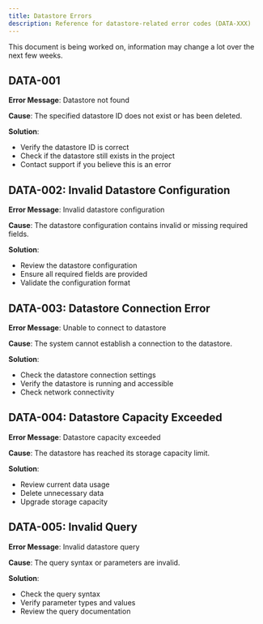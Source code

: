 ```yaml
---
title: Datastore Errors
description: Reference for datastore-related error codes (DATA-XXX)
---
```



<Callout type="warn" title="Document Status">
  This document is being worked on, information may change a lot over the next few weeks.
</Callout>

## DATA-001

**Error Message**: Datastore not found

**Cause**: The specified datastore ID does not exist or has been deleted.

**Solution**: 
- Verify the datastore ID is correct
- Check if the datastore still exists in the project
- Contact support if you believe this is an error

## DATA-002: Invalid Datastore Configuration

**Error Message**: Invalid datastore configuration

**Cause**: The datastore configuration contains invalid or missing required fields.

**Solution**: 
- Review the datastore configuration
- Ensure all required fields are provided
- Validate the configuration format

## DATA-003: Datastore Connection Error

**Error Message**: Unable to connect to datastore

**Cause**: The system cannot establish a connection to the datastore.

**Solution**: 
- Check the datastore connection settings
- Verify the datastore is running and accessible
- Check network connectivity

## DATA-004: Datastore Capacity Exceeded

**Error Message**: Datastore capacity exceeded

**Cause**: The datastore has reached its storage capacity limit.

**Solution**: 
- Review current data usage
- Delete unnecessary data
- Upgrade storage capacity

## DATA-005: Invalid Query

**Error Message**: Invalid datastore query

**Cause**: The query syntax or parameters are invalid.

**Solution**: 
- Check the query syntax
- Verify parameter types and values
- Review the query documentation        
